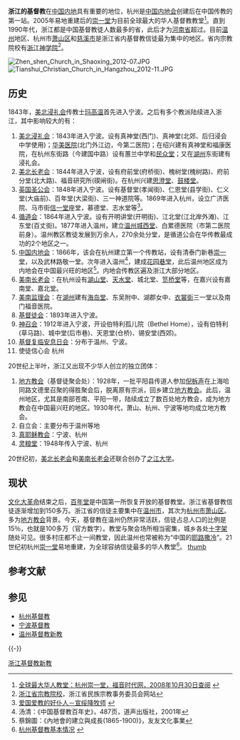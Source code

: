 '''浙江的基督教'''在[[中国内地|中国内地]]具有重要的地位，杭州是[[中国内地会|中国内地会]]创建后在中国传教的第一站。2005年易地重建后的[[崇一堂|崇一堂]]为目前全球最大的华人基督教教堂<ref>[http://www.gospeltimes.cn/news/2008_01_14/1631.htm 全球最大华人教堂：杭州崇一堂，福音时代网，2008年10月30日查阅] {{webarchive|url=https://web.archive.org/web/20130122233642/http://www.gospeltimes.cn/news/2008_01_14/1631.htm |date=2013年1月22日 }}</ref>。直到1990年代，浙江都是中国基督教徒人数最多的省，此后才为[[河南省|河南省]]超过。目前[[温州|温州]]地区、杭州市[[萧山区|萧山区]]和[[慈溪市|慈溪市]]是浙江省内基督教信徒最为集中的地区。省内宗教院校有[[浙江神学院|浙江神学院]]<ref>[http://mzw.zj.gov.cn/rgdetail.jsp?ID=65 浙江省宗教院校]{{dead link|date=2018年3月 |bot=InternetArchiveBot |fix-attempted=yes }}，浙江省民族宗教事务委员会网站</ref>。

[[File:Zhen_shen_Church_in_Shaoxing_2012-07.JPG|right]]
[[File:Tianshui_Christian_Church_in_Hangzhou_2012-11.JPG|thumb]]
== 历史 ==
1843年，[[美北浸礼会|美北浸礼会]]传教士[[玛高温|玛高温]]首先进入宁波。之后有多个教派陆续进入浙江，其中影响较大的有：
#[[美北浸礼会|美北浸礼会]]：1843年进入宁波。设有真神堂(西门)、真神堂(北郊、后归浸会中学使用)；[[华美医院|华美医院]](北门外江边，今第二医院)；在绍兴建有真神堂和福康医院，在杭州东街路（今建国中路）设有蕙兰中学和[[民众堂|民众堂]]；又在[[湖州|湖州]]东街建有浸礼会。
#[[美北长老会|美北长老会]]：1844年进入宁波，设有府前堂(府桥街)、槐树堂(槐树路)、府前分堂(北大路)、福音研究所(碶闸街)。在杭州兴建[[思澄堂|思澄堂]]、[[鼓楼堂|鼓楼堂]]。
#[[英国圣公会|英国圣公会]]：1848年进入宁波。设有基督堂(孝闻街)、仁恩堂(县学街)、仁义堂(大庙前)、百年堂(大梁街)、三一神道院等。1869年进入杭州，设立广济医院、马市街[[信一堂|信一堂]]座堂，慕德堂、志水堂等<ref>[http://www.hzsct.org/sct/sct/info/listinfo.jsp?infoid=246 爱国爱教的好仆人－宣绥降牧师] {{webarchive|url=https://web.archive.org/web/20140202202409/http://www.hzsct.org/sct/sct/info/listinfo.jsp?infoid=246 |date=2014-02-02 }}</ref>。
#[[循道会|循道会]]：1864年进入宁波。设有开明讲堂(开明街)、江北堂(江北岸外滩)、江东堂(百丈街)。1877年进入温州，建立[[温州城西堂|温州城西堂]]、白累德医院（市第二医院前身）。温州教区教徒发展到万余人，270余处分堂，是循道公会在华传教最成功的2个地区之一。
#[[中国内地会|中国内地会]]：1866年，该会在杭州建立第一个传教站，设有清泰门新巷[[崇一堂|崇一堂]]，以及武林路敬一堂。次年进入温州<ref>汤清：《中国基督教百年史》，487页，道声出版社，2001年</ref>，建成[[花园巷堂|花园巷堂]]，此后温州地区成为内地会在中国最兴旺的地区<ref>蔡錦圖：《內地會的建立與成長(1865-1900)》，友友文化事業</ref>。内地会传教区遍及浙江大部分地区。
#[[美南长老会|美南长老会]]：在杭州设有[[湖山堂|湖山堂]]、[[天水堂|天水堂]]、城北堂、[[笕桥堂|笕桥堂]]等，在嘉兴设有嘉南堂、嘉北堂。
#[[美南监理会|美南监理会]]：在[[湖州|湖州]]建有[[海岛堂|海岛堂]]、东吴附中、湖郡女中、[[衣裳街|衣裳街]]三一堂以及南门福音医院。
#[[基督徒会|基督徒会]]：1893年进入宁波。
#[[神召会|神召会]]：1912年进入宁波，开设伯特利孤儿院（Bethel Home），设有伯特利(草马路)、城中堂(后市巷)、天恩堂(仓桥)、锡安堂(西郊)。
#[[基督复临安息日会|基督复临安息日会]]：分布于温州、宁波。
#使徒信心会 杭州                      
20世纪上半叶，浙江又出现不少华人创立的独立团体：
#[[地方教会|地方教会]]（基督徒聚会处）：1928年，一批平阳县传道人参加[[倪柝声|倪柝声]]在上海哈同路文德里召聚的得胜聚会后，脱离原有宗派，回乡建立[[地方教会|地方教会]]。此后，温州地区，尤其是南部苍南、平阳一带，陆续成立了数百处地方教会，成为地方教会在中国最兴旺的地区。1930年代，萧山、杭州、宁波等地均成立地方教会。
#自立会：主要分布于温州等地
#[[真耶稣教会|真耶稣教会]]：宁波、杭州
#[[灵粮堂|灵粮堂]]：1948年传入宁波、杭州
20世纪初，[[美北长老会|美北长老会]]和[[美南长老会|美南长老会]]还联合创办了[[之江大学|之江大学]]。

== 现状 ==
[[文化大革命|文化大革命]]结束之后，[[宁波百年堂|百年堂]]是中国第一所恢复开放的基督教堂。浙江省基督教信徒逐渐增加到150多万。浙江省的信徒主要集中在[[温州市|温州市]]，其次为[[杭州市|杭州市]][[萧山区|萧山区]]。多为[[地方教会|地方教会]]背景。今天，基督教在温州仍然非常活跃，信徒占总人口的比例是15％，也就是100多万（官方数字）。教堂与聚会场所相当密集，城乡各处[[十字架|十字架]]随处可见。很多村庄都不止一间教堂，因此温州也常被称为“中国的[[耶路撒冷|耶路撒冷]]”。21世纪初杭州[[崇一堂|崇一堂]]易地重建，为全球容纳信徒最多的华人教堂<ref>[http://mzj.hz.gov.cn/info_index/queryNewsList.do?type=2&categoryId=83 杭州基督教基本情况] {{webarchive|url=https://web.archive.org/web/20110811075432/http://mzj.hz.gov.cn/info_index/queryNewsList.do?type=2&categoryId=83 |date=2011-08-11 }}</ref>。 
[[file:Gulou_Church.jpg|thumb]]

== 参考文献 ==
{{Reflist|2}}

== 参见 ==
* [[杭州基督教|杭州基督教]]
* [[宁波基督教|宁波基督教]]
* [[温州基督教新教|温州基督教新教]]
{{-}}
{{中国各省|基督教新教}}

[[Category:浙江基督教新教|]]